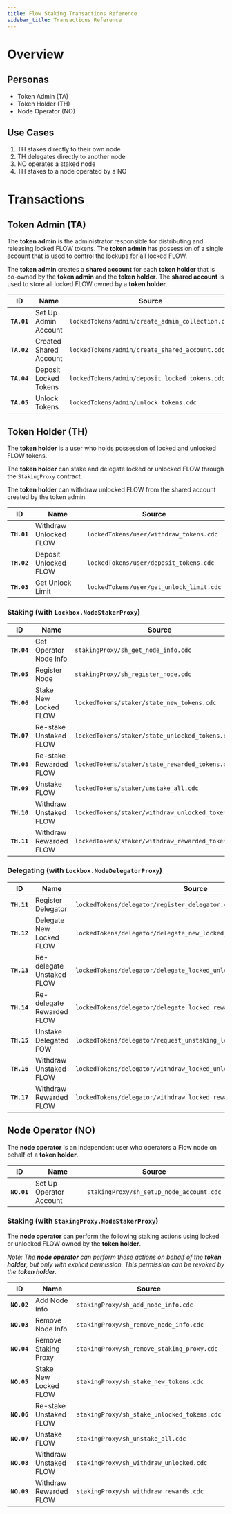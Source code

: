 ```yaml
---
title: Flow Staking Transactions Reference
sidebar_title: Transactions Reference
---
```


# Overview

## Personas

- Token Admin (TA)
- Token Holder (TH)
- Node Operator (NO)

## Use Cases

1. TH stakes directly to their own node
1. TH delegates directly to another node
1. NO operates a staked node
1. TH stakes to a node operated by a NO

# Transactions

## Token Admin (TA)

The **token admin** is the administrator responsible for distributing and 
releasing locked FLOW tokens. The **token admin** has possession of a single 
account that is used to control the lockups for all locked FLOW.

The **token admin** creates a **shared account** for each **token holder**
that is co-owned by the **token admin** and the **token holder**. 
The **shared account** is used to store all locked FLOW owned by a **token holder**. 

| ID | Name | Source |
|----|------|--------|
|**`TA.01`**| Set Up Admin Account      | `lockedTokens/admin/create_admin_collection.cdc` |
|**`TA.02`**| Created Shared Account   | `lockedTokens/admin/create_shared_account.cdc` |
|**`TA.04`**| Deposit Locked Tokens    | `lockedTokens/admin/deposit_locked_tokens.cdc` |
|**`TA.05`**| Unlock Tokens            | `lockedTokens/admin/unlock_tokens.cdc` |

## Token Holder (TH)

The **token holder** is a user who holds possession of 
locked and unlocked FLOW tokens.

The **token holder** can stake and delegate locked or unlocked FLOW
through the `StakingProxy` contract.

The **token holder** can withdraw unlocked FLOW from the shared account created 
by the token admin.

| ID | Name | Source |
|----|------|--------|
|**`TH.01`**| Withdraw Unlocked FLOW | `lockedTokens/user/withdraw_tokens.cdc` |
|**`TH.02`**| Deposit Unlocked FLOW  | `lockedTokens/user/deposit_tokens.cdc` |
|**`TH.03`**| Get Unlock Limit       | `lockedTokens/user/get_unlock_limit.cdc` |

### Staking (with `Lockbox.NodeStakerProxy`)

| ID | Name | Source |
|----|------|--------|
|**`TH.04`**| Get Operator Node Info       | `stakingProxy/sh_get_node_info.cdc` | 
|**`TH.05`**| Register Node                | `stakingProxy/sh_register_node.cdc` |
|**`TH.06`**| Stake New Locked FLOW        | `lockedTokens/staker/state_new_tokens.cdc` |
|**`TH.07`**| Re-stake Unstaked FLOW       | `lockedTokens/staker/state_unlocked_tokens.cdc` |
|**`TH.08`**| Re-stake Rewarded FLOW       | `lockedTokens/staker/state_rewarded_tokens.cdc` |
|**`TH.09`**| Unstake FLOW                 | `lockedTokens/staker/unstake_all.cdc` |
|**`TH.10`**| Withdraw Unstaked FLOW       | `lockedTokens/staker/withdraw_unlocked_tokens.cdc` |
|**`TH.11`**| Withdraw Rewarded FLOW       | `lockedTokens/staker/withdraw_rewarded_tokens.cdc` |


### Delegating (with `Lockbox.NodeDelegatorProxy`)

| ID | Name | Source |
|----|------|--------|
|**`TH.11`**| Register Delegator        | `lockedTokens/delegator/register_delegator.cdc` |
|**`TH.12`**| Delegate New Locked FLOW  | `lockedTokens/delegator/delegate_new_locked_tokens.cdc` |
|**`TH.13`**| Re-delegate Unstaked FLOW | `lockedTokens/delegator/delegate_locked_unlocked_tokens.cdc` | 
|**`TH.14`**| Re-delegate Rewarded FLOW | `lockedTokens/delegator/delegate_locked_rewarded_tokens.cdc` |
|**`TH.15`**| Unstake Delegated FOW     | `lockedTokens/delegator/request_unstaking_locked_delegated_tokens.cdc` |
|**`TH.16`**| Withdraw Unstaked FLOW    | `lockedTokens/delegator/withdraw_locked_unlocked_delegated_tokens` |
|**`TH.17`**| Withdraw Rewarded FLOW    | `lockedTokens/delegator/withdraw_locked_rewarded_delegated_tokens.cdc` |

## Node Operator (NO)

The **node operator** is an independent user who operators a Flow node on
behalf of a **token holder**.

| ID | Name | Source |
|----|------|--------|
|**`NO.01`**| Set Up Operator Account | `stakingProxy/sh_setup_node_account.cdc` | 

### Staking (with `StakingProxy.NodeStakerProxy`)

The  **node operator** can perform the following
staking actions using locked or unlocked FLOW owned by the **token holder**.

_Note: The **node operator** can perform these actions on behalf of 
the **token holder**, but only with explicit permission. 
This permission can be revoked by the **token holder**._

| ID | Name | Source |
|----|------|--------|
|**`NO.02`**| Add Node Info          | `stakingProxy/sh_add_node_info.cdc` | 
|**`NO.03`**| Remove Node Info       | `stakingProxy/sh_remove_node_info.cdc` | 
|**`NO.04`**| Remove Staking Proxy   | `stakingProxy/sh_remove_staking_proxy.cdc` | 
|**`NO.05`**| Stake New Locked FLOW  | `stakingProxy/sh_stake_new_tokens.cdc` | 
|**`NO.06`**| Re-stake Unstaked FLOW | `stakingProxy/sh_stake_unlocked_tokens.cdc` | 
|**`NO.07`**| Unstake FLOW           | `stakingProxy/sh_unstake_all.cdc` | 
|**`NO.08`**| Withdraw Unstaked FLOW | `stakingProxy/sh_withdraw_unlocked.cdc` | 
|**`NO.09`**| Withdraw Rewarded FLOW | `stakingProxy/sh_withdraw_rewards.cdc` | 
